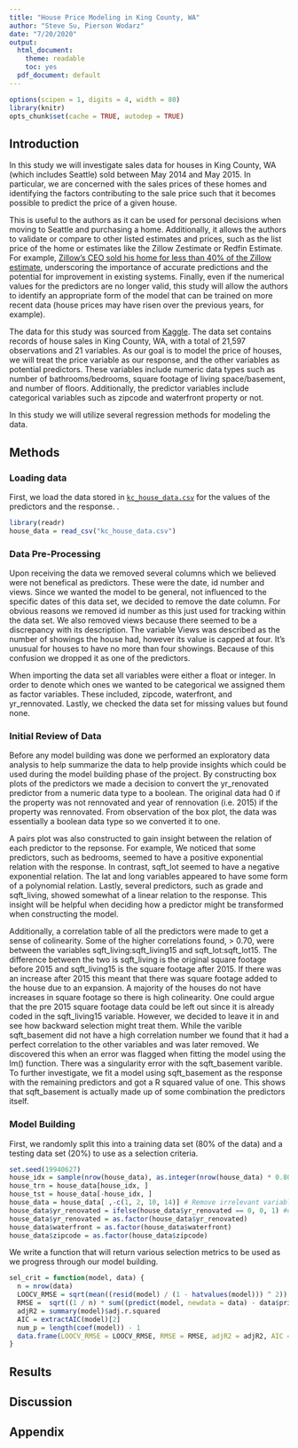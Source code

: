 ---
title: "House Price Modeling in King County, WA"
author: "Steve Su, Pierson Wodarz"
date: "7/20/2020"
output:
  html_document: 
    theme: readable
    toc: yes  
  pdf_document: default
---

```{r setup, echo = FALSE, message = FALSE, warning = FALSE}
options(scipen = 1, digits = 4, width = 80)
library(knitr)
opts_chunk$set(cache = TRUE, autodep = TRUE)
```

## Introduction
In this study we will investigate sales data for houses in King County, WA (which includes Seattle) sold between May 2014 and May 2015. In particular, we are concerned with the sales prices of these homes and identifying the factors contributing to the sale price such that it becomes possible to predict the price of a given house. 

This is useful to the authors as it can be used for personal decisions when moving to Seattle and purchasing a home. Additionally, it allows the authors to validate or compare to other listed estimates and prices, such as the list price of the home or estimates like the Zillow Zestimate or Redfin Estimate. For example, [Zillow's CEO sold his home for less than 40% of the Zillow estimate](https://www.geekwire.com/2016/zillow-ceo-spencer-rascoff-sold-home-40-less-zestimate-1-75-million/), underscoring the importance of accurate predictions and the potential for improvement in existing systems. Finally, even if the numerical values for the predictors are no longer valid, this study will allow the authors to identify an appropriate form of the model that can be trained on more recent data (house prices may have risen over the previous years, for example).

The data for this study was sourced from [Kaggle](https://www.kaggle.com/swathiachath/kc-housesales-data). The data set contains records of house sales in King County, WA, with a total of 21,597 observations and 21 variables. As our goal is to model the price of houses, we will treat the price variable as our response, and the other variables as potential predictors. These variables include numeric data types such as number of bathrooms/bedrooms, square footage of living space/basement, and number of floors. Additionally, the predictor variables include categorical variables such as zipcode and waterfront property or not.

In this study we will utilize several regression methods for modeling the data. 

## Methods
### Loading data
First, we load the data stored in [`kc_house_data.csv`](`kc_house_data.csv`) for the values of the predictors and the response. .
```{r message=FALSE, warning=FALSE}
library(readr)
house_data = read_csv("kc_house_data.csv")
```

### Data Pre-Processing

Upon receiving the data we removed several columns which we believed were not benefical as predictors.  These were the date, id number and views.  Since we wanted the model to be general, not influenced to the specific dates of this data set, we decided to remove the date column.  For obvious reasons we removed id number as this just used for tracking within the data set.  We also removed views because there seemed to be a discrepancy with its description.  The variable Views was described as the number of showings the house had, however its value is capped at four.  It's unusual for houses to have no more than four showings.  Because of this confusion we dropped it as one of the predictors. 

When importing the data set all variables were either a float or integer.  In order to denote which ones we wanted to be categorical we assigned them as factor variables.  These included, zipcode, waterfront, and yr_rennovated.  Lastly, we checked the data set for missing values but found none.  

### Initial Review of Data

Before any model building was done we performed an exploratory data analysis to help summarize the data to help provide insights which could be used during the model building phase of the project.  By constructing box plots of the predictors we made a decision to convert the yr_renovated predictor from a numeric data type to a boolean.  The original data had 0 if the property was not rennovated and year of rennovation (i.e. 2015) if the property was rennovated.  From observation of the box plot, the data was essentially a boolean data type so we converted it to one.  

A pairs plot was also constructed to gain insight between the relation of each predictor to the repsonse.  For example, We noticed that some predictors, such as bedrooms, seemed to have a positive exponential relation with the response. In contrast, sqft_lot seemed to have a negative exponential relation. The lat and long variables appeared to have some form of a polynomial relation.  Lastly, several predictors, such as grade and sqft_living, showed somewhat of a linear relation to the response.  This insight will be helpful when deciding how a predictor might be transformed when constructing the model.  

Additionally, a correlation table of all the predictors were made to get a sense of colinearity.  Some of the higher correlations found, > 0.70, were between the variables sqft_living:sqft_living15 and sqft_lot:sqft_lot15.  The difference between the two is sqft_living is the original square footage before 2015 and sqft_living15 is the square footage after 2015.  If there was an increase after 2015 this meant that there was square footage added to the house due to an expansion.  A majority of the houses do not have increases in square footage so there is high colinearity.  One could argue that the pre 2015 square footage data could be left out since it is already coded in the sqft_living15 variable.  However, we decided to leave it in and see how backward selection might treat them.  While the varible sqft_basement did not have a high correlation number we found that it had a perfect correlation to the other variables and was later removed.  We discovered this when an error was flagged when fitting the model using the lm() function.  There was a singularity error with the sqft_basement varible.  To further investigate, we fit a model using sqft_basement as the response with the remaining predictors and got a R squared value of one.  This shows that sqft_basement is actually made up of some combination the predictors itself.  

### Model Building
First, we randomly split this into a training data set (80% of the data) and a testing data set (20%) to use as a selection criteria. 
```{r}
set.seed(19940627)
house_idx = sample(nrow(house_data), as.integer(nrow(house_data) * 0.80))
house_trn = house_data[house_idx, ]
house_tst = house_data[-house_idx, ]
house_data = house_data[ ,-c(1, 2, 10, 14)] # Remove irrelevant variables (including id, date, view, sqft_basement)
house_data$yr_renovated = ifelse(house_data$yr_renovated == 0, 0, 1) #change yr_rennovated to boolean data type
house_data$yr_renovated = as.factor(house_data$yr_renovated)
house_data$waterfront = as.factor(house_data$waterfront)
house_data$zipcode = as.factor(house_data$zipcode)
```

We write a function that will return various selection metrics to be used as we progress through our model building.
```{r}
sel_crit = function(model, data) {
  n = nrow(data)
  LOOCV_RMSE = sqrt(mean((resid(model) / (1 - hatvalues(model))) ^ 2))
  RMSE =  sqrt((1 / n) * sum((predict(model, newdata = data) - data$price) ^ 2))
  adjR2 = summary(model)$adj.r.squared
  AIC = extractAIC(model)[2]
  num_p = length(coef(model)) - 1
  data.frame(LOOCV_RMSE = LOOCV_RMSE, RMSE = RMSE, adjR2 = adjR2, AIC = AIC, num_p = num_p)
}
```


## Results

## Discussion

## Appendix